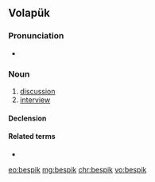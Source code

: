 ==Volapük==

===Pronunciation===
* {{IPA|[be.ˈspik]|lang=vo}}

===Noun===
{{vo-noun}}

# [[discussion]]
# [[interview]]

====Declension====
{{vo-decl-noun}}

====Related terms====
* {{l|vo|bespikön}}

[[eo:bespik]]
[[mg:bespik]]
[[chr:bespik]]
[[vo:bespik]]